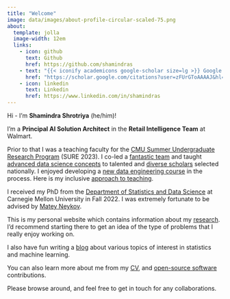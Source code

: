 ```yaml
---
title: "Welcome"
image: data/images/about-profile-circular-scaled-75.png
about:
  template: jolla
  image-width: 12em
  links:
    - icon: github
      text: Github
      href: https://github.com/shamindras
    - text: "{{< iconify academicons google-scholar size=lg >}} Google Scholar"
      href: "https://scholar.google.com/citations?user=zFUrGToAAAAJ&hl=en&oi=ao"
    - icon: linkedin
      text: Linkedin
      href: https://www.linkedin.com/in/shamindras
---
```


Hi - I’m **Shamindra Shrotriya** (he/him)!

I'm a __Principal AI Solution Architect__ in the __Retail Intelligence
Team__ at Walmart.

Prior to that I was a teaching faculty for the [CMU Summer Undergraduate
Research Program](https://cmu-sure-2023.netlify.app) (SURE 2023). I co-led a
[fantastic team](https://cmu-sure-2023.netlify.app/people) and taught [advanced
data science concepts](https://cmu-sure-2023.netlify.app/schedule) to talented
and [diverse scholars](https://www.stat.cmu.edu/summerbridge/) selected
nationally. I enjoyed developing a [new data engineering
course](https://cmu-sure-2023.netlify.app/schedule#data-engineering) in the
process. Here is my inclusive [approach to teaching](https://www.shamindras.com/data/pdfs/shamindra-shrotriya_teaching-statement.pdf){target="\_blank"}.

I received my PhD from the [Department of Statistics and Data
Science](http://www.stat.cmu.edu/) at Carnegie Mellon University in Fall 2022. I
was extremely fortunate to be advised by [Matey
Neykov](http://mateyneykov.com/).

This is my personal website which contains information about my
[research](https://www.shamindras.com/research.html){target="\_blank"}. I'd
recommend starting there to get an idea of the type of problems that I really
enjoy working on.

I also have fun writing a
[blog](https://www.shamindras.com/posts.html){target="\_blank"} about various
topics of interest in statistics and machine learning.

You can also learn more about me from my
[CV](https://www.shamindras.com/data/pdfs/shamindra-shrotriya_resume.pdf){target="\_blank"},
and [open-source
software](https://www.shamindras.com/software.html){target="\_blank"}
contributions.

Please browse around, and feel free to get in touch for any collaborations.

